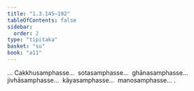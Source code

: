 ```yaml
---
title: "1.3.145–192"
tableOfContents: false
sidebar:
  order: 2
type: "tipitaka"
basket: "su"
book: "a11"
---
```



<DynamicBreadcrumb />

<Division number="166–213" book="a11" bookNo="17">

<Paragraph number="217" book="a11">
… Cakkhusamphasse…  sotasamphasse…  ghānasamphasse…  jivhāsamphasse…  kāyasamphasse…  manosamphasse… .
</Paragraph>
</Division>